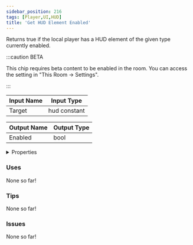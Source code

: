 ```yaml
---
sidebar_position: 216
tags: [Player,UI,HUD]
title: 'Get HUD Element Enabled'
---
```


Returns true if the local player has a HUD element of the given type currently enabled.

:::caution BETA

This chip requires beta content to be enabled in the room. You can access the setting in "This Room -> Settings".

:::

<IChip uuid="a970b2bd-0224-4b1e-9839-111315b28986"/>

| Input Name | Input Type |
|-----------|-----------|
| Target | hud constant |

| Output Name | Output Type |
|-----------|-----------|
| Enabled | bool |


<details>
  <summary>Properties</summary>
  <div>
    <div>
    <table>
      <thead>
        <tr>
          <th>Is beta required?</th>
          <th>Yes</th>
        </tr>
        <tr>
          <th>Is this chip a trolling risk?</th>
          <th>No</th>
        </tr>
        <tr>
          <th>Is this chip a role assignment risk?</th>
          <th>No</th>
        </tr>
        <tr>
          <th>Chip UUID</th>
          <th>a970b2bd-0224-4b1e-9839-111315b28986</th>
        </tr>
        <tr>
          <th>Room availability</th>
          <th>Available everywhere</th>
        </tr>
      </thead>
    </table>
    </div>
  </div>
</details>

### Uses

None so far!

### Tips

None so far!

### Issues

None so far!